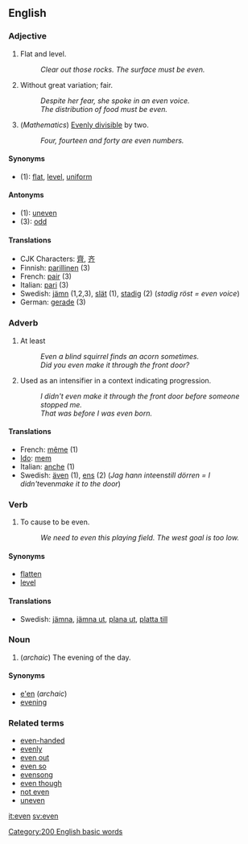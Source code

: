 == English ==
===Adjective===

# Flat and level.
#: ''Clear out those rocks.  The surface must be even.''
# Without great variation; fair.
#: ''Despite her fear, she spoke in an even voice.''
#: ''The distribution of food must be even.''
# (''Mathematics'') [[Evenly divisible]] by two.
#: ''Four, fourteen and forty are even numbers.''

==== Synonyms ====
*(1): [[flat]], [[level]], [[uniform]]

==== Antonyms ====
*(1): [[uneven]]
*(3): [[odd]]

==== Translations ====
*CJK Characters: [[齊]], [[齐]]
*Finnish: [[parillinen]] (3)
*French: [[pair#French|pair]] (3)
*Italian: [[pari]] (3)
*Swedish: [[jämn]] (1,2,3), [[slät]] (1), [[stadig]] (2) (''stadig röst = even voice'')
*German: [[gerade]] (3)

=== Adverb ===
# At least
#: ''Even a blind squirrel finds an acorn sometimes.''
#: ''Did you even make it through the front door?''
# Used as an intensifier in a context indicating progression. <!-- help? -->
#: ''I didn't even make it through the front door before someone stopped me.''
#: ''That was before I was even born.''

==== Translations ====
*French: [[même]] (1)
*[[Ido]]: [[mem]]
*Italian: [[anche]] (1)
*Swedish: [[även]] (1), [[ens]] (2) (''Jag hann inte ''ens'' till dörren = I didn't ''even'' make it to the door'')

=== Verb ===
# To cause to be even.
#: ''We need to even this playing field.  The west goal is too low.''

==== Synonyms ====
*[[flatten]]
*[[level]]

====Translations====
*Swedish: [[jämna]], [[jämna ut]], [[plana ut]], [[platta till]]

=== Noun ===
# (''archaic'') The evening of the day.

==== Synonyms ====
*[[e'en]] (''archaic'')
*[[evening]]

=== Related terms ===
*[[even-handed]]
*[[evenly]]
*[[even out]]
*[[even so]]
*[[evensong]]
*[[even though]]
*[[not even]]
*[[uneven]]

[[it:even]]
[[sv:even]]
[[Category:200 English basic words]]